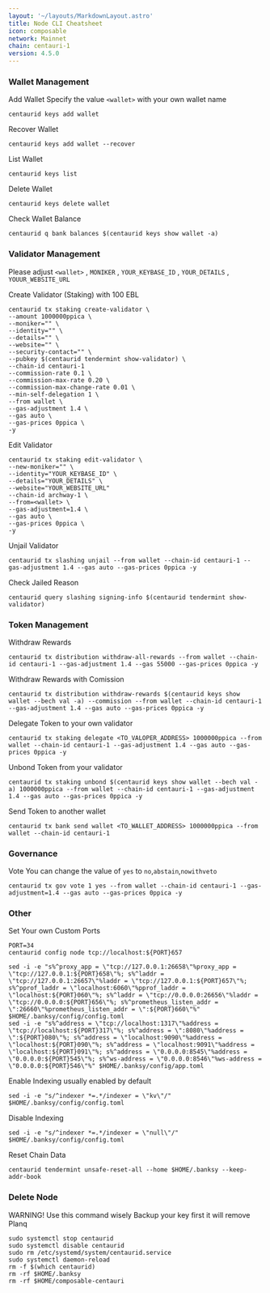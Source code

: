 ```yaml
---
layout: '~/layouts/MarkdownLayout.astro'
title: Node CLI Cheatsheet
icon: composable
network: Mainnet
chain: centauri-1
version: 4.5.0
---
```


### Wallet Management

Add Wallet
Specify the value `<wallet>` with your own wallet name

```
centaurid keys add wallet
```

Recover Wallet
```
centaurid keys add wallet --recover
```

List Wallet
```
centaurid keys list
```

Delete Wallet
```
centaurid keys delete wallet
```

Check Wallet Balance
```
centaurid q bank balances $(centaurid keys show wallet -a)
```

### Validator Management

Please adjust `<wallet>` , `MONIKER` , `YOUR_KEYBASE_ID` , `YOUR_DETAILS` , `YOUUR_WEBSITE_URL`

Create Validator (Staking) with 100 EBL
```
centaurid tx staking create-validator \
--amount 1000000ppica \
--moniker="" \
--identity="" \
--details="" \
--website="" \
--security-contact="" \
--pubkey $(centaurid tendermint show-validator) \
--chain-id centauri-1
--commission-rate 0.1 \
--commission-max-rate 0.20 \
--commission-max-change-rate 0.01 \
--min-self-delegation 1 \
--from wallet \
--gas-adjustment 1.4 \
--gas auto \
--gas-prices 0ppica \
-y
```

Edit Validator
```
centaurid tx staking edit-validator \
--new-moniker="" \
--identity="YOUR_KEYBASE_ID" \
--details="YOUR_DETAILS" \
--website="YOUR_WEBSITE_URL"
--chain-id archway-1 \
--from=<wallet> \
--gas-adjustment=1.4 \
--gas auto \
--gas-prices 0ppica \
-y
```


Unjail Validator
```
centaurid tx slashing unjail --from wallet --chain-id centauri-1 --gas-adjustment 1.4 --gas auto --gas-prices 0ppica -y
```

Check Jailed Reason
```
centaurid query slashing signing-info $(centaurid tendermint show-validator)
```

### Token Management

Withdraw Rewards
```
centaurid tx distribution withdraw-all-rewards --from wallet --chain-id centauri-1 --gas-adjustment 1.4 --gas 55000 --gas-prices 0ppica -y
```

Withdraw Rewards with Comission
```
centaurid tx distribution withdraw-rewards $(centaurid keys show wallet --bech val -a) --commission --from wallet --chain-id centauri-1 --gas-adjustment 1.4 --gas auto --gas-prices 0ppica -y
```

Delegate Token to your own validator
```
centaurid tx staking delegate <TO_VALOPER_ADDRESS> 1000000ppica --from wallet --chain-id centauri-1 --gas-adjustment 1.4 --gas auto --gas-prices 0ppica -y
```

Unbond Token from your validator
```
centaurid tx staking unbond $(centaurid keys show wallet --bech val -a) 1000000ppica --from wallet --chain-id centauri-1 --gas-adjustment 1.4 --gas auto --gas-prices 0ppica -y
```

Send Token to another wallet
```
centaurid tx bank send wallet <TO_WALLET_ADDRESS> 1000000ppica --from wallet --chain-id centauri-1
```

### Governance 

Vote
You can change the value of `yes` to `no`,`abstain`,`nowithveto`

```
centaurid tx gov vote 1 yes --from wallet --chain-id centauri-1 --gas-adjustment=1.4 --gas auto --gas-prices 0ppica -y
```

### Other

Set Your own Custom Ports

```
PORT=34
centaurid config node tcp://localhost:${PORT}657
```
```
sed -i -e "s%^proxy_app = \"tcp://127.0.0.1:26658\"%proxy_app = \"tcp://127.0.0.1:${PORT}658\"%; s%^laddr = \"tcp://127.0.0.1:26657\"%laddr = \"tcp://127.0.0.1:${PORT}657\"%; s%^pprof_laddr = \"localhost:6060\"%pprof_laddr = \"localhost:${PORT}060\"%; s%^laddr = \"tcp://0.0.0.0:26656\"%laddr = \"tcp://0.0.0.0:${PORT}656\"%; s%^prometheus_listen_addr = \":26660\"%prometheus_listen_addr = \":${PORT}660\"%" $HOME/.banksy/config/config.toml
sed -i -e "s%^address = \"tcp://localhost:1317\"%address = \"tcp://localhost:${PORT}317\"%; s%^address = \":8080\"%address = \":${PORT}080\"%; s%^address = \"localhost:9090\"%address = \"localhost:${PORT}090\"%; s%^address = \"localhost:9091\"%address = \"localhost:${PORT}091\"%; s%^address = \"0.0.0.0:8545\"%address = \"0.0.0.0:${PORT}545\"%; s%^ws-address = \"0.0.0.0:8546\"%ws-address = \"0.0.0.0:${PORT}546\"%" $HOME/.banksy/config/app.toml
```

Enable Indexing usually enabled by default
```
sed -i -e "s/^indexer *=.*/indexer = \"kv\"/" $HOME/.banksy/config/config.toml
```

Disable Indexing
```
sed -i -e "s/^indexer *=.*/indexer = \"null\"/" $HOME/.banksy/config/config.toml
```

Reset Chain Data
```
centaurid tendermint unsafe-reset-all --home $HOME/.banksy --keep-addr-book
```

### Delete Node

WARNING! Use this command wisely 
Backup your key first it will remove Planq

```
sudo systemctl stop centaurid
sudo systemctl disable centaurid
sudo rm /etc/systemd/system/centaurid.service
sudo systemctl daemon-reload
rm -f $(which centaurid)
rm -rf $HOME/.banksy
rm -rf $HOME/composable-centauri
```
